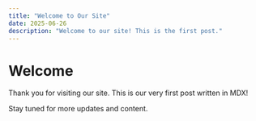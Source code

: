```yaml
---
title: "Welcome to Our Site"
date: 2025-06-26
description: "Welcome to our site! This is the first post."
---
```


# Welcome

Thank you for visiting our site. This is our very first post written in MDX!

Stay tuned for more updates and content.
